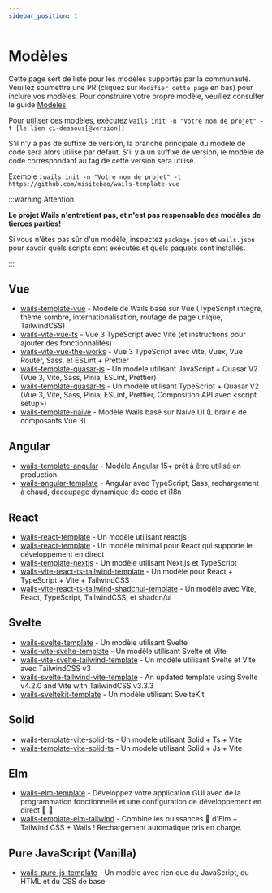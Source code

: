 ```yaml
---
sidebar_position: 1
---
```


# Modèles

Cette page sert de liste pour les modèles supportés par la communauté. Veuillez soumettre une PR (cliquez sur `Modifier cette page` en bas) pour inclure vos modèles. Pour construire votre propre modèle, veuillez consulter le guide [Modèles](../guides/templates.mdx).

Pour utiliser ces modèles, exécutez `wails init -n "Votre nom de projet" -t [le lien ci-dessous[@version]]`

S'il n'y a pas de suffixe de version, la branche principale du modèle de code sera alors utilisé par défaut. S'il y a un suffixe de version, le modèle de code correspondant au tag de cette version sera utilisé.

Exemple : `wails init -n "Votre nom de projet" -t https://github.com/misitebao/wails-template-vue`

:::warning Attention

**Le projet Wails n'entretient pas, et n'est pas responsable des modèles de tierces parties!**

Si vous n'êtes pas sûr d'un modèle, inspectez `package.json` et `wails.json` pour savoir quels scripts sont exécutés et quels paquets sont installés.

:::

## Vue

- [wails-template-vue](https://github.com/misitebao/wails-template-vue) - Modèle de Wails basé sur Vue (TypeScript intégré, thème sombre, internationalisation, routage de page unique, TailwindCSS)
- [wails-vite-vue-ts](https://github.com/codydbentley/wails-vite-vue-ts) - Vue 3 TypeScript avec Vite (et instructions pour ajouter des fonctionnalités)
- [wails-vite-vue-the-works](https://github.com/codydbentley/wails-vite-vue-the-works) - Vue 3 TypeScript avec Vite, Vuex, Vue Router, Sass, et ESLint + Prettier
- [wails-template-quasar-js](https://github.com/sgosiaco/wails-template-quasar-js) - Un modèle utilisant JavaScript + Quasar V2 (Vue 3, Vite, Sass, Pinia, ESLint, Prettier)
- [wails-template-quasar-ts](https://github.com/sgosiaco/wails-template-quasar-ts) - Un modèle utilisant TypeScript + Quasar V2 (Vue 3, Vite, Sass, Pinia, ESLint, Prettier, Composition API avec &lt;script setup&gt;)
- [wails-template-naive](https://github.com/tk103331/wails-template-naive) - Modèle Wails basé sur Naive UI (Librairie de composants Vue 3)

## Angular

- [wails-template-angular](https://github.com/mateothegreat/wails-template-angular) - Modèle Angular 15+ prêt à être utilisé en production.
- [wails-angular-template](https://github.com/TAINCER/wails-angular-template) - Angular avec TypeScript, Sass, rechargement à chaud, découpage dynamique de code et i18n

## React

- [wails-react-template](https://github.com/AlienRecall/wails-react-template) - Un modèle utilisant reactjs
- [wails-react-template](https://github.com/flin7/wails-react-template) - Un modèle minimal pour React qui supporte le développement en direct
- [wails-template-nextjs](https://github.com/LGiki/wails-template-nextjs) - Un modèle utilisant Next.js et TypeScript
- [wails-vite-react-ts-tailwind-template](https://github.com/hotafrika/wails-vite-react-ts-tailwind-template) - Un modèle pour React + TypeScript + Vite + TailwindCSS
- [wails-vite-react-ts-tailwind-shadcnui-template](https://github.com/Mahcks/wails-vite-react-tailwind-shadcnui-ts) - Un modèle avec Vite, React, TypeScript, TailwindCSS, et shadcn/ui

## Svelte

- [wails-svelte-template](https://github.com/raitonoberu/wails-svelte-template) - Un modèle utilisant Svelte
- [wails-vite-svelte-template](https://github.com/BillBuilt/wails-vite-svelte-template) - Un modèle utilisant Svelte et Vite
- [wails-vite-svelte-tailwind-template](https://github.com/BillBuilt/wails-vite-svelte-tailwind-template) - Un modèle utilisant Svelte et Vite avec TailwindCSS v3
- [wails-svelte-tailwind-vite-template](https://github.com/PylotLight/wails-vite-svelte-tailwind-template/tree/master) - An updated template using Svelte v4.2.0 and Vite with TailwindCSS v3.3.3
- [wails-sveltekit-template](https://github.com/h8gi/wails-sveltekit-template) - Un modèle utilisant SvelteKit

## Solid

- [wails-template-vite-solid-ts](https://github.com/xijaja/wails-template-solid-ts) - Un modèle utilisant Solid + Ts + Vite
- [wails-template-vite-solid-ts](https://github.com/xijaja/wails-template-solid-js) - Un modèle utilisant Solid + Js + Vite

## Elm

- [wails-elm-template](https://github.com/benjamin-thomas/wails-elm-template) - Développez votre application GUI avec de la programmation fonctionnelle et une configuration de développement en direct :tada: :rocket:
- [wails-template-elm-tailwind](https://github.com/rnice01/wails-template-elm-tailwind) - Combine les puissances :muscle: d'Elm + Tailwind CSS + Wails ! Rechargement automatique pris en charge.

## Pure JavaScript (Vanilla)

- [wails-pure-js-template](https://github.com/KiddoV/wails-pure-js-template) - Un modèle avec rien que du JavaScript, du HTML et du CSS de base
